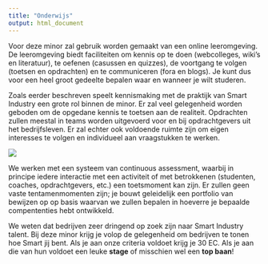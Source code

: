 ```yaml
---
title: "Onderwijs"
output: html_document
---
```


Voor deze minor zal gebruik worden gemaakt van een online leeromgeving. De leeromgeving biedt faciliteiten om kennis op te doen (webcolleges, wiki's en literatuur), te oefenen (casussen en quizzes), de voortgang te volgen (toetsen en opdrachten) en te communiceren (fora en blogs). Je kunt dus voor een heel groot gedeelte bepalen waar en wanneer je wilt studeren.

Zoals eerder beschreven speelt kennismaking met de praktijk van Smart Industry een grote rol binnen de minor. Er zal veel gelegenheid worden geboden om de opgedane kennis te toetsen aan de realiteit. Opdrachten zullen meestal in teams worden uitgevoerd voor en bij opdrachtgevers uit het bedrijfsleven. Er zal echter ook voldoende ruimte zijn om eigen interesses te volgen en individueel aan vraagstukken te werken.<br>

![](images/dev-team.jpg)<br>

We werken met een systeem van continuous assessment, waarbij in principe iedere interactie met een activiteit of met betrokkenen (studenten, coaches, opdrachtgevers, etc.) een toetsmoment kan zijn. Er zullen geen vaste tentamenmomenten zijn; je bouwt geleidelijk een portfolio van bewijzen op op basis waarvan we zullen bepalen in hoeverre je bepaalde compententies hebt ontwikkeld.

We weten dat bedrijven zeer dringend op zoek zijn naar Smart Industry talent. Bij deze minor krijg je volop de gelegenheid om bedrijven te tonen hoe Smart jij bent. Als je aan onze criteria voldoet krijg je 30 EC. Als je aan die van hun voldoet een leuke **stage** of misschien wel een **top baan**!
